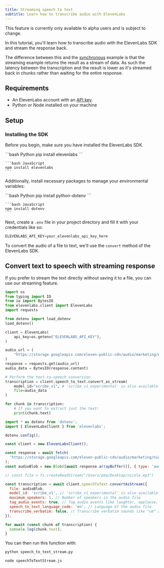 ```yaml
---
title: Streaming speech to text
subtitle: Learn how to transcribe audio with ElevenLabs
---
```


<Note>This feature is currently only available to alpha users and is subject to change.</Note>

In this tutorial, you'll learn how to transcribe audio with the ElevenLabs SDK and stream the response back.

The difference between this and the [synchronous](/docs/cookbooks/speech-to-text/synchronous) example is that the streaming example returns the result as a stream of data. As such the latency between the transcription and the result is lower as it's streamed back in chunks rather than waiting for the entire response.

## Requirements

- An ElevenLabs account with an [API key](/docs/developer-guides/quickstart#authentication).
- Python or Node installed on your machine

## Setup

### Installing the SDK

Before you begin, make sure you have installed the ElevenLabs SDK.

<CodeGroup>
    ```bash Python
    pip install elevenlabs
    ```

    ```bash JavaScript
    npm install elevenlabs
    ```

</CodeGroup>

Additionally, install necessary packages to manage your environmental variables:

<CodeGroup>
    ```bash Python
    pip install python-dotenv
    ```

    ```bash JavaScript
    npm install dotenv
    ```

</CodeGroup>

Next, create a `.env` file in your project directory and fill it with your credentials like so:

```python .env
ELEVENLABS_API_KEY=your_elevenlabs_api_key_here
```

To convert the audio of a file to text, we'll use the `convert` method of the ElevenLabs SDK.

## Convert text to speech with streaming response

If you prefer to stream the text directly without saving it to a file, you can use our streaming feature.

<CodeGroup>

```python title="speech_to_text_stream.py" maxLines=0
import os
from typing import IO
from io import BytesIO
from elevenlabs.client import ElevenLabs
import requests

from dotenv import load_dotenv
load_dotenv()

client = ElevenLabs(
    api_key=os.getenv("ELEVENLABS_API_KEY"),
)

audio_url = (
    "https://storage.googleapis.com/eleven-public-cdn/audio/marketing/nicole.mp3"
)
response = requests.get(audio_url)
audio_data = BytesIO(response.content)

# Perform the text-to-speech conversion
transcription = client.speech_to_text.convert_as_stream(
    model_id="scribe_v1", # 'scribe_v1_experimental' is also available for new, experimental features
    file=audio_data
)

for chunk in transcription:
    # If you want to extract just the text:
    print(chunk.text)

```

```javascript title="speechToTextStream.js" maxLines=0
import * as dotenv from 'dotenv';
import { ElevenLabsClient } from 'elevenlabs';

dotenv.config();

const client = new ElevenLabsClient();

const response = await fetch(
  'https://storage.googleapis.com/eleven-public-cdn/audio/marketing/nicole.mp3'
);
const audioBlob = new Blob([await response.arrayBuffer()], { type: 'audio/mp3' });

// const file = fs.createReadStream("/Users/pma/Desktop/nicole.mp3")

const transcription = await client.speechToText.convertAsStream({
  file: audioBlob,
  model_id: 'scribe_v1', // 'scribe_v1_experimental' is also available for new, experimental features
  maximum_speakers: 1, // Number of speakers in the audio file
  tag_audio_events: true, // Tag audio events like laughter, applause, etc.
  speech_to_text_language_code: 'en', // Language of the audio file
  transcribe_verbatim: false, // Transcribe verbatim sounds like "um" and "ah"
});

for await (const chunk of transcription) {
  console.log(chunk.text);
}
```

</CodeGroup>

You can then run this function with:

<CodeGroup>

```bash Python
python speech_to_text_stream.py
```

```bash TypeScript
node speechToTextStream.js
```

</CodeGroup>
